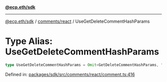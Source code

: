 [**@ecp.eth/sdk**](../../../index.mdx)

***

[@ecp.eth/sdk](/sdk-reference/index.mdx) / [comments/react](/sdk-reference/comments/react/index.mdx) / UseGetDeleteCommentHashParams

# Type Alias: UseGetDeleteCommentHashParams

```ts
type UseGetDeleteCommentHashParams = Omit<GetDeleteCommentHashParams, "readContract">;
```

Defined in: [packages/sdk/src/comments/react/comment.ts:416](https://github.com/ecp-eth/comments-monorepo/blob/main/packages/sdk/src/comments/react/comment.ts#L416)
